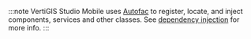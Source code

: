 :::note
VertiGIS Studio Mobile uses [Autofac](https://autofaccn.readthedocs.io/en/latest/index.html) to register, locate, and inject components, services and other classes. See [dependency injection](../mobile/sdk-dependency-injection.mdx) for more info.
:::
